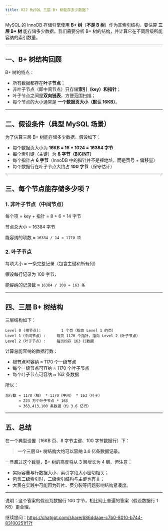 ```yaml
---
title: 022 MySQL 三层 B+ 树能存多少数据？
---
```


MySQL 的 InnoDB 存储引擎使用 **B+ 树**（**不是 B 树**）作为其索引结构。要估算 **三层 B+ 树** 能存储多少数据，我们需要分析 B+ 树的结构，并计算它在不同层级所能容纳的索引数量。

---

## 一、B+ 树结构回顾

B+ 树的特点：

* 所有数据都存在**叶子节点**；
* 非叶子节点（即中间节点）只存储**索引（key）和指针**；
* 叶子节点之间是**双向链表**，方便范围扫描；
* 每个节点的大小通常是 **一个数据页大小（默认 16KB）**。

---

## 二、假设条件（典型 MySQL 场景）

为了估算三层 B+ 树能存储多少数据，假设如下：

* 每个数据页大小为 **16KB = 16 \* 1024 = 16384 字节**
* 每个索引键（主键）为 **8 字节（BIGINT）**
* 每个指针占 **6 字节**（InnoDB 中的指针并不是裸地址，而是页号 + 偏移量）
* 每个数据行在叶子节点大约占 **100 字节**（保守估计）

---

## 三、每个节点能存储多少项？

### 1. 非叶子节点（中间节点）

每个项 = key + 指针 = 8 + 6 = 14 字节

节点总大小 = 16384 字节

能容纳的项数 ≈ `16384 / 14 ≈ 1170 项`

### 2. 叶子节点

每项大小 ≈ 一条完整记录（包含主键和所有列）

假设每行记录为 100 字节，

能容纳的记录数 ≈ `16384 / 100 ≈ 163 条`

---

## 四、三层 B+ 树结构

三层结构如下：

```
Level 0 (根节点):         1 个页（指向 Level 1 的页）
Level 1（中间节点）:     每页 1170 个指针，指向 Level 2（叶子节点）
Level 2（叶子节点）:     每页约存 163 行数据
```

计算总能容纳的数据行数：

* 根节点可容纳 ≈ 1170 个一级节点
* 每个一级节点可容纳 ≈ 1170 个叶子节点
* 每个叶子节点可容纳 ≈ 163 条数据

所以：

```
总行数 ≈ 1170（根） * 1170（中间） * 163（叶子）
      ≈ 223 万个叶子节点 * 163
      ≈ 363,413,100 条数据（约 3.6 亿行）
```

---

## 五、总结

在一个典型设置（16KB 页、8 字节主键、100 字节数据行）下：

> **一个三层 B+ 树结构大约可以容纳 3.6 亿条数据记录。**

一旦超过这个数量，B+ 树的高度将从 3 层增长为 4 层。但注意：

* 实际容量与行数据大小、索引字段大小密切相关；
* 包含二级索引时，二级索引结构与主键也有关；
* 大表在实践中可能因为碎片、页分裂等问题影响结构紧凑度。

---

说明：这个答案的假设为数据行 100 字节，相比网上普遍的答案（假设数据行 1 KB）更合理。

继续提问：https://chatgpt.com/share/686ddaae-c7b0-8010-b744-83100251f17f
